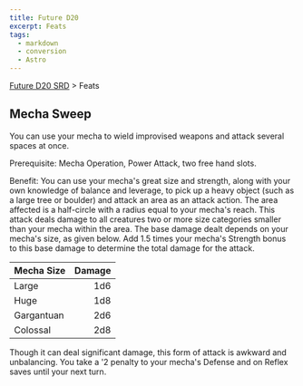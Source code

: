 ```yaml
---
title: Future D20
excerpt: Feats
tags:
  - markdown
  - conversion
  - Astro
---
```






[Future D20 SRD]( / ) > Feats




## Mecha Sweep


You can use your mecha to wield improvised weapons and attack several spaces at once.


Prerequisite: Mecha Operation, Power Attack, two free hand slots.


Benefit: You can use your mecha's great size and strength, along with your own knowledge of balance and leverage, to pick up a heavy object (such as a large tree or boulder) and attack an area as an attack action. The area affected is a half-circle with a radius equal to your mecha's reach. This attack deals damage to all creatures two or more size categories smaller than your mecha within the area. The base damage dealt depends on your mecha's size, as given below. Add 1.5 times your mecha's Strength bonus to this base damage to determine the total damage for the attack.


| Mecha Size | Damage |
| :------------ | --------: |
| Large | 1d6 |
| Huge | 1d8 |
| Gargantuan | 2d6 |
| Colossal | 2d8 |



Though it can deal significant damage, this form of attack is awkward and unbalancing. You take a '2 penalty to your mecha's Defense and on Reflex saves until your next turn.



